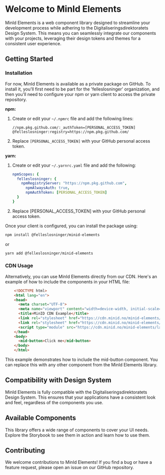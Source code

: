 
<Meta title="Introduction" />

# Welcome to MinId Elements

MinId Elements is a web component library designed to streamline your development process while adhering to the Digitaliseringsdirektoratets Design System. This means you can seamlessly integrate our components with your projects, leveraging their design tokens and themes for a consistent user experience.

## Getting Started

### Installation

For now, MinId Elements is available as a private package on GitHub. To install it, you'll first need to be part for the 'felleslosninger' organization, and then you'll need to configure your npm or yarn client to access the private repository.

**npm:**

1.  Create or edit your `~/.npmrc` file and add the following lines:

    ```plaintext
    //npm.pkg.github.com/:_authToken=[PERSONAL_ACCESS_TOKEN]
    @felleslosninger:registry=https://npm.pkg.github.com/
    ```
    
2.  Replace `[PERSONAL_ACCESS_TOKEN]` with your GitHub personal access token.

**yarn:**

1.  Create or edit your `~/.yarnrc.yaml` file and add the following:

    ```yaml
    npmScopes: {
      felleslosninger: {
        npmRegistryServer: "https://npm.pkg.github.com",
          npmAlwaysAuth: true,
          npmAuthToken: [PERSONAL_ACCESS_TOKEN]
      }
    }
    ```
2. Replace [PERSONAL_ACCESS_TOKEN] with your GitHub personal access token.

Once your client is configured, you can install the package using:
```bash
npm install @felleslosninger/minid-elements
```

or 

```bash
yarn add @felleslosninger/minid-elements
```

### CDN Usage
Alternatively, you can use MinId Elements directly from our CDN. Here's an example of how to include the components in your HTML file:
    
```html
    <!DOCTYPE html>
    <html lang="en">
    <head>
      <meta charset="UTF-8">
      <meta name="viewport" content="width=device-width, initial-scale=1.0">
      <title>MinID CDN Example</title>
      <link rel="stylesheet" href="https://cdn.minid.no/minid-elements/latest/index.css" />
      <link rel="stylesheet" href="https://cdn.minid.no/minid-elements/latest/theme/digdir/tokens.css" /> 
      <script type="module" src="https://cdn.minid.no/minid-elements/latest/index.js"></script>
    </head>
    <body>
      <mid-button>Click me</mid-button> 
    </body>
    </html>
```
This example demonstrates how to include the mid-button component. You can replace this with any other component from the MinId Elements library.

## Compatibility with Design System
MinId Elements is fully compatible with the Digitaliseringsdirektoratets Design System. This ensures that your applications have a consistent look and feel, regardless of the components you use.

## Available Components
This library offers a wide range of components to cover your UI needs. Explore the Storybook to see them in action and learn how to use them.

## Contributing
We welcome contributions to MinId Elements! If you find a bug or have a feature request, please open an issue on our GitHub repository.
